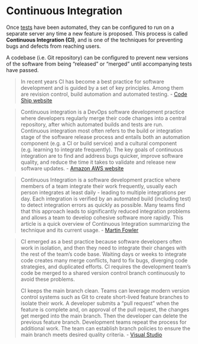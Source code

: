 # Continuous Integration

Once [tests](./automated-testing.qmd) have been automated, they can be configured to run on a separate server any time a new feature is proposed. This process is called **Continuous Integration (CI)**, and is one of the techniques for preventing bugs and defects from reaching users.

A codebase (i.e. Git repository) can be configured to prevent new versions of the software from being "released" or "merged" until accompanying tests have passed.

> In recent years CI has become a best practice for software development and is guided by a set of key principles. Among them are revision control, build automation and automated testing. - [Code Ship website](https://codeship.com/continuous-integration-essentials)

> Continuous integration is a DevOps software development practice where developers regularly merge their code changes into a central repository, after which automated builds and tests are run. Continuous integration most often refers to the build or integration stage of the software release process and entails both an automation component (e.g. a CI or build service) and a cultural component (e.g. learning to integrate frequently). The key goals of continuous integration are to find and address bugs quicker, improve software quality, and reduce the time it takes to validate and release new software updates. - [Amazon AWS website](https://aws.amazon.com/devops/continuous-integration/)

> Continuous Integration is a software development practice where members of a team integrate their work frequently, usually each person integrates at least daily - leading to multiple integrations per day. Each integration is verified by an automated build (including test) to detect integration errors as quickly as possible. Many teams find that this approach leads to significantly reduced integration problems and allows a team to develop cohesive software more rapidly. This article is a quick overview of Continuous Integration summarizing the technique and its current usage. - [Martin Fowler](https://martinfowler.com/articles/continuousIntegration.html)

> CI emerged as a best practice because software developers often work in isolation, and then they need to integrate their changes with the rest of the team's code base. Waiting days or weeks to integrate code creates many merge conflicts, hard to fix bugs, diverging code strategies, and duplicated efforts.  CI requires the development team's code be merged to a shared version control branch continuously to avoid these problems.
>
> CI keeps the main branch clean. Teams can leverage modern version control systems such as Git to create short-lived feature branches to isolate their work. A developer submits a "pull request" when the feature is complete and, on approval of the pull request, the changes get merged into the main branch. Then the developer can delete the previous feature branch. Development teams repeat the process for additional work. The team can establish branch policies to ensure the main branch meets desired quality criteria. - [Visual Studio](https://www.visualstudio.com/learn/what-is-continuous-integration/)
